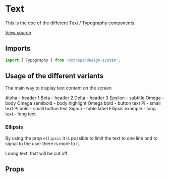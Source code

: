 

<Meta title="Design System/Technical Components/Typography" component={Typography} />

# Text

This is the doc of the different Text / Typography components.

[View source](https://github.com/strapi/design-system/tree/main/packages/strapi-design-system/src/Typography)

## Imports

```js
import { Typography } from '@strapi/design-system';
```

## Usage of the different variants

The main way to display text content on the screen

<Canvas>
  <Story name="variants">
    <Box paddingTop={2} paddingLeft={4}>
      <Typography variant="alpha">Alpha - header 1</Typography>
    </Box>
    <Box paddingTop={2} paddingLeft={4}>
      <Typography variant="beta">Beta - header 2</Typography>
    </Box>
    <Box paddingTop={2} paddingLeft={4}>
      <Typography variant="delta">Delta - header 3</Typography>
    </Box>
    <Box paddingTop={2} paddingLeft={4}>
      <Typography variant="epsilon">Epsilon - subtitle</Typography>
    </Box>
    <Box paddingTop={2} paddingLeft={4}>
      <Typography variant="omega">Omega - body</Typography>
    </Box>
    <Box paddingTop={2} paddingLeft={4}>
      <Typography variant="omega" fontWeight="semiBold">
        Omega semibold - body highlight
      </Typography>
    </Box>
    <Box paddingTop={2} paddingLeft={4}>
      <Typography variant="omega" fontWeight="bold">
        Omega bold - button text
      </Typography>
    </Box>
    <Box paddingTop={2} paddingLeft={4}>
      <Typography variant="pi">Pi - small text</Typography>
    </Box>
    <Box paddingTop={2} paddingLeft={4}>
      <Typography variant="pi" fontWeight="bold">
        Pi bold - small button text
      </Typography>
    </Box>
    <Box paddingTop={2} paddingLeft={4}>
      <Typography variant="sigma">Sigma - table label</Typography>
    </Box>
    <Box paddingTop={2} paddingLeft={4} width="200px">
      <Typography ellipsis>Ellipsis example - long text - long text</Typography>
    </Box>
  </Story>
</Canvas>

### Ellipsis

By using the prop `ellipsis` it is possible to limit the text to one line and to signal to the user there is more to it.

<Canvas>
  <Story name="ellipsis">
    <Box maxWidth="150px" borderStyle="solid" borderWidth="1px" borderColor="neutral200">
      <Typography ellipsis>Loong text, that will be cut off</Typography>
    </Box>
  </Story>
</Canvas>

## Props

<ArgsTable of={Typography} />
